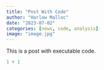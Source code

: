 ```yaml
---
title: "Post With Code"
author: "Harlow Malloc"
date: "2023-07-02"
categories: [news, code, analysis]
image: "image.jpg"
---
```


This is a post with executable code.

```r
1 + 1
```
